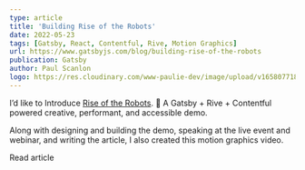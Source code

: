 ```yaml
---
type: article
title: 'Building Rise of the Robots'
date: 2022-05-23
tags: [Gatsby, React, Contentful, Rive, Motion Graphics]
url: https://www.gatsbyjs.com/blog/building-rise-of-the-robots
publication: Gatsby
author: Paul Scanlon
logo: https://res.cloudinary.com/www-paulie-dev/image/upload/v1658077182/paulie.dev/Logos/gatsby-logo_dgbkjm.png
---
```


I’d like to Introduce [Rise of the Robots](https://www.gatsbyjs.com/demos/rise-of-the-robots/). 🤖 A Gatsby + Rive +
Contentful powered creative, performant, and accessible demo.

Along with designing and building the demo, speaking at the live event and webinar, and writing the article, I also
created this motion graphics video.

<MarkdownCtaLink href="https://www.gatsbyjs.com/blog/building-rise-of-the-robots">Read article</MarkdownCtaLink>

<Tweet tweetLink="GatsbyJS/status/1528845411653685249" />
